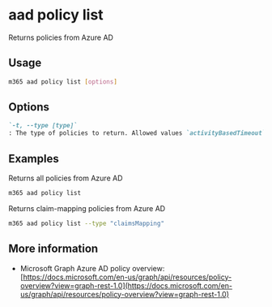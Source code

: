 
# aad policy list

Returns policies from Azure AD

## Usage

```sh
m365 aad policy list [options]
```

## Options

```md defintion-list
`-t, --type [type]`
: The type of policies to return. Allowed values `activityBasedTimeout`, `authorization`, `claimsMapping`, `homeRealmDiscovery`, `identitySecurityDefaultsEnforcement`, `tokenIssuance`, `tokenLifetime`. If omitted, all policies are returned
```

<Global />

## Examples

Returns all policies from Azure AD

```sh
m365 aad policy list
```

Returns claim-mapping policies from Azure AD

```sh
m365 aad policy list --type "claimsMapping"
```

## More information

- Microsoft Graph Azure AD policy overview: [https://docs.microsoft.com/en-us/graph/api/resources/policy-overview?view=graph-rest-1.0](https://docs.microsoft.com/en-us/graph/api/resources/policy-overview?view=graph-rest-1.0)
